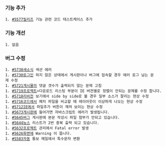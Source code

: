 === 기능 추가 ===
 1. [[#5577]]릴리즈 기능 관련 코드 테스트케이스 추가

=== 기능 개선 ===
 1. 없음

=== 버그 수정 ===
 1. [[#5738]]새소식 섹션 에러
 1. [[#5730]]로그인 하지 않은 상태에서 게시판이나 버그에 접속할 경우 에러 로그 남는 문제 수정
 1. [[#5721]]게시물의 댓글 갯수가 출력되지 않는 문제 고침
 1. [[#5719]]프로젝트&gt;다운로드 리스팅 부분이 IE 버전별로 정렬이 안되는 문제를 수정 합니다.
 1. [[#5718]]리비전 보기에서 side by side로 볼 경우 일부 소스가 잘리는 현상 수정
 1. [[#5716]]코드에서 패치 파일을 비교할 때 레이아웃이 이상하게 나오는 현상 수정
 1. [[#5712]]IE에서 파일추가 버튼이 깨져 보이는 현상 수정
 1. [[#5673]]게시판에 들어가면 자바스크립트 에러가 발생됩니다.
 1. [[#5645]]버그 게시판에 본문 작성시 파일 첨부가 안되고 있습니다.
 1. [[#5644]]뉴스 리스트가 2번 중복 출력 되고 있습니다.
 1. [[#5632]]프로젝트 관리에서 Fatal error 발생
 1. [[#5626]]화면에 Warning 이 뜹니다.
 1. [[#5583]]자동 통보 메일에서 특수문자 변환
